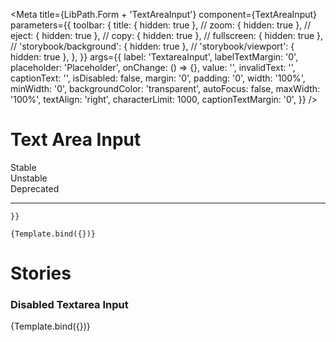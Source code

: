 

<Meta
  title={LibPath.Form + 'TextAreaInput'}
  component={TextAreaInput}
  parameters={{
    toolbar: {
      title: { hidden: true },
      // zoom: { hidden: true },
      // eject: { hidden: true },
      // copy: { hidden: true },
      // fullscreen: { hidden: true },
      // 'storybook/background': { hidden: true },
      // 'storybook/viewport': { hidden: true },
    },
  }}
  args={{
    label: 'TextareaInput',
    labelTextMargin: '0',
    placeholder: 'Placeholder',
    onChange: () => {},
    value: '',
    invalidText: '',
    captionText: '',
    isDisabled: false,
    margin: '0',
    padding: '0',
    width: '100%',
    minWidth: '0',
    backgroundColor: 'transparent',
    autoFocus: false,
    maxWidth: '100%',
    textAlign: 'right',
    characterLimit: 1000,
    captionTextMargin: '0',
  }}
/>

# Text Area Input

<div
  style={{
    borderRadius: '999999px',
    display: 'inline-block',
    padding: '2px 8px',
    fontSize: '14px',
    lineHeight: '20px',
    fontWeight: '700',
    textAlign: 'center',
    letterSpacing: '0.25px',
    backgroundColor: '#138849',
    color: '#ffffff',
    marginBottom: '16px',
    marginRight: '3px',
  }}
>
  Stable
</div>

<div
  style={{
    borderRadius: '999999px',
    display: 'inline-block',
    padding: '2px 8px',
    fontSize: '14px',
    lineHeight: '20px',
    fontWeight: '700',
    textAlign: 'center',
    letterSpacing: '0.25px',
    backgroundColor: '#D2CB3F',
    color: '#ffffff',
    marginBottom: '16px',
    marginRight: '3px',
  }}
>
  Unstable
</div>

<div
  style={{
    borderRadius: '999999px',
    display: 'inline-block',
    padding: '2px 8px',
    fontSize: '14px',
    lineHeight: '20px',
    fontWeight: '700',
    textAlign: 'center',
    letterSpacing: '0.25px',
    backgroundColor: '#D23F47',
    color: '#ffffff',
    marginBottom: '16px',
    marginRight: '3px',
  }}
>
  Deprecated
</div>

<hr />

<Preview withToolbar>
  <Story
    name="Textarea Input"
    args={{
      
    }}
  >
    {Template.bind({})}
  </Story>
</Preview>

<Props story="Textarea Input" />

# Stories

### Disabled Textarea Input
<Canvas withToolbar>
  <Story
    name="Textarea Input disabled"
    args={{
      isDisabled: true,
    }}
  >
    {Template.bind({})}
  </Story>
</Canvas>
